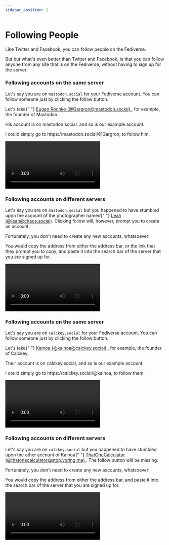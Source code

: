 ```yaml
---
sidebar_position: 2
---
```


# Following People

Like Twitter and Facebook, you can follow people on the Fediverse.

But but what's even better than Twitter and Facebook, is that you can follow anyone from any site that is on the Fediverse, without having to sign up for the server.


<Tabs>
	<TabItem value="mastodon" label="Mastodon" default>
		<div>
			<h3>Following accounts on the same server</h3>
			<p>
				Let's say you are on <code>mastodon.social</code> for your Fediverse
				account. You can follow someone just by clicking the follow button.
			</p>
			<p>
				Let's take{" "}
				<a href="https://mastodon.social/@Gargron">
					Eugen Rochko (@Gargron@mastodon.social)
				</a>
				, for example, the founder of Mastodon.
			</p>
			<p>His account is on mastodon.social, and so is our example account.</p>
			<p>
				I could simply go to https://mastodon.social/@Gargron, to follow him.
			</p>
			<p>
				<video
					play
					controls
					playsinline
					src={followEugenRochkoVideo}
					style={{ maxWidth: 520 }}
				/>
			</p>
			<h3>Following accounts on different servers</h3>
			<p>
				Let's say you are on <code>mastodon.social</code> but you happened to
				have stumbled upon the account of the photographer named{" "}
				<a href="https://chaos.social/@leah">Leah (@leah@chaos.social)</a>.
				Clicking follow will, however, prompt you to create an account.
			</p>
			<p>Fortunately, you don't need to create any new accounts, whatsoever!</p>
			<p>
				You would copy the address from either the address bar, or the link that
				they prompt you to copy, and paste it into the search bar of the server
				that you are signed up for.
			</p>
			<p>
				<video
					play
					controls
					playsinline
					src={followLeah}
					style={{ maxWidth: 400 }}
				/>
			</p>
		</div>
	</TabItem>
	<TabItem value="calckey" label="Calckey">
		<div>
			<h3>Following accounts on the same server</h3>
			<p>
				Let's say you are on <code>calckey.social</code> for your Fediverse
				account. You can follow someone just by clicking the follow button.
			</p>
			<p>
				Let's take{" "}
				<a href="https://calckey.social/@kainoa">
					Kainoa (@kainoa@calckey.social)
				</a>
				, for example, the founder of Calckey.
			</p>
			<p>Their account is on calckey.social, and so is our example account.</p>
			<p>
				I could simply go to https://calckey.social/@kainoa, to follow them.
			</p>
			<p>
				<video
					play
					controls
					playsinline
					src={followKainoa}
					style={{ maxWidth: 520 }}
				/>
			</p>
			<h3>Following accounts on different servers</h3>
			<p>
				Let's say you are on <code>calckey.social</code> but you happened to
				have stumbled upon the other account of Kainoa{" "}
				<a href="https://chaos.social/@leah">
					ThatOneCalculator (@thatonecalculator@stop.voring.me)
				</a>
				. The follow button will be missing.
			</p>
			<p>Fortunately, you don't need to create any new accounts, whatsoever!</p>
			<p>
				You would copy the address from either the address bar, and paste it
				into the search bar of the server that you are signed up for.
			</p>
			<p>
				<video
					play
					controls
					playsinline
					src={followThatOneCalculator}
					style={{ maxWidth: 520 }}
				/>
			</p>
		</div>
	</TabItem>
</Tabs>
